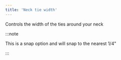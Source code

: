 ```yaml
---
title: 'Neck tie width'
---
```


Controls the width of the ties around your neck

:::note

This is a snap option and will snap to the nearest 1/4"

:::